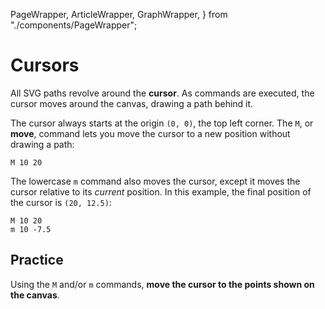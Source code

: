   PageWrapper,
  ArticleWrapper,
  GraphWrapper,
} from "./components/PageWrapper";

<PageWrapper>

<ArticleWrapper>

<PageSection index={0}>

# Cursors

All SVG paths revolve around the **cursor**. As commands are executed, the cursor moves around the canvas, drawing a path behind it.

</PageSection>

<PageSection index={1}>

The cursor always starts at the origin `(0, 0)`, the top left corner. The `M`, or **move**, command lets you move the cursor to a new position without drawing a path:

```
M 10 20
```

</PageSection>

<PageSection index={2}>

The lowercase `m` command also moves the cursor, except it moves the cursor relative to its _current_ position. In this example, the final position of the cursor is `(20, 12.5)`:

```
M 10 20
m 10 -7.5
```

</PageSection>

<PageSection index={3}>

## Practice

Using the `M` and/or `m` commands, **move the cursor to the points shown on the canvas**.

<PathEditor />

</PageSection>

<PageFooter />

</ArticleWrapper>

<GraphWrapper>
  <CursorVisual />
</GraphWrapper>

</PageWrapper>
